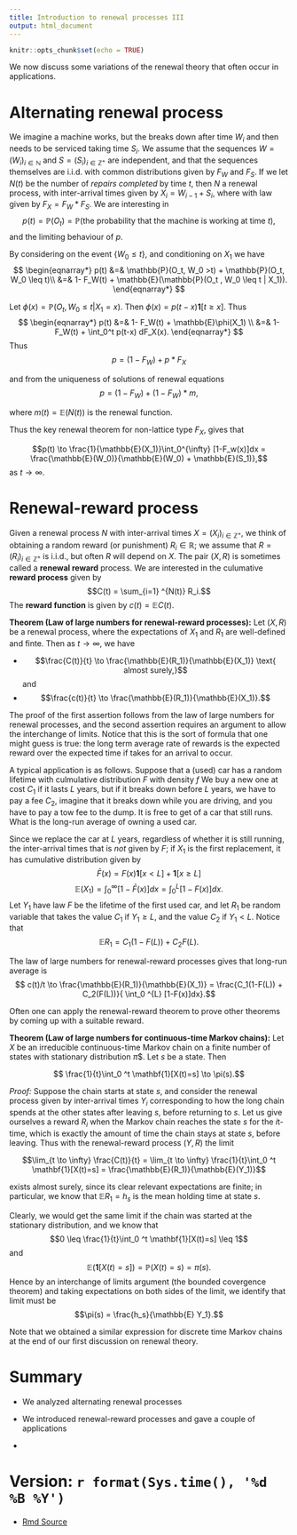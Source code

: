```yaml
---
title: Introduction to renewal processes III
output: html_document
---
```


```r
knitr::opts_chunk$set(echo = TRUE)
```

We now discuss some variations of the renewal theory that often occur in applications.


# Alternating renewal process

We imagine a machine works, but  the breaks down after time $W_i$ and then needs to be serviced taking time $S_i$.  We assume that the sequences $W=(W_i)_{i \in \mathbb{N}}$ and $S = (S_i)_{i \in \mathbb{Z}^{+}}$ are independent, and that the sequences themselves are i.i.d.\ with common distributions given by $F_W$ and $F_S$.   If we let $N(t)$ be the number of *repairs completed* by time $t$, then $N$ a renewal process, with inter-arrival times given by $X_i= W_{i-1} + S_i$, where with law given by $F_X = F_W * F_S$.  We are interesting in 
$$p(t) = \mathbb{P}(O_t)= \mathbb{P}( \text{the probability that the machine is working at time $t$}),$$
and the limiting behaviour of $p$.  

By considering on the event $\{W_0 \leq t\}$, and conditioning on $X_1$  we have
$$
\begin{eqnarray*}
p(t)  &=& \mathbb{P}(O_t, W_0 >t) + \mathbb{P}(O_t, W_0 \leq t)\\
&=& 1- F_W(t) + \mathbb{E}(\mathbb{P}(O_t , W_0 \leq t | X_1)).
\end{eqnarray*}
$$

Let $\phi(x) = \mathbb{P}(O_t, W_0 \leq t|X_1 =x).$  Then $\phi(x) = p(t-x) \mathbf{1}[t \geq x]$.  Thus
$$
\begin{eqnarray*}
p(t) &=&  1- F_W(t) + \mathbb{E}\phi(X_1) \\
&=& 1- F_W(t) + \int_0^t p(t-x) dF_X(x).
\end{eqnarray*}
$$
Thus
$$ p =  (1- F_W) + p*F_X$$

and from the uniqueness of solutions of  renewal equations
$$ p =  (1- F_W) + (1-F_W)*m,$$

where $m(t) = \mathbb{E}(N(t))$ is the renewal function.  

Thus the key renewal theorem for non-lattice type $F_X$,  gives that

$$p(t) \to \frac{1}{\mathbb{E}(X_1)}\int_0^{\infty} [1-F_w(x)]dx = \frac{\mathbb{E}(W_0)}{\mathbb{E}(W_0) + \mathbb{E}(S_1)},$$
as $t \to \infty$.  


# Renewal-reward process

Given a renewal process $N$ with inter-arrival times $X=(X_i)_{i \in \mathbb{Z} ^{+}}$, we think of obtaining a random reward (or punishment) $R_i \in \mathbb{R}$; we assume that $R=(R_i)_{i \in \mathbb{Z}^+}$ is i.i.d., but often $R$ will depend on $X$.   The pair $(X, R)$ is sometimes called a **renewal reward** process.   We are interested in the culumative **reward process** given by
$$C(t) = \sum_{i=1} ^{N(t)} R_i.$$
The **reward function** is given by $c(t) = \mathbb{E} C(t)$. 

**Theorem (Law of large numbers for renewal-reward processes):**  Let $(X, R)$ be a renewal process, where the expectations of $X_1$ and $R_1$ are well-defined and finte. Then as $t \to \infty$, we have

*  $$\frac{C(t)}{t} \to \frac{\mathbb{E}(R_1)}{\mathbb{E}(X_1)}  \text{ almost surely,}$$
and
*  $$\frac{c(t)}{t} \to \frac{\mathbb{E}(R_1)}{\mathbb{E}(X_1)}.$$

The proof of the first assertion follows from the law of large numbers for renewal processes, and the second assertion requires an argument to allow the interchange of limits.  Notice that this is the sort of formula that one might guess is true:  the long term average rate of rewards is the expected reward over the expected time if takes for an arrival to occur.  



A typical application is as follows.  Suppose that a (used) car has a random lifetime with culmulative distribution $F$ with density $f$  We buy a new one at cost $C_1$ if it lasts $L$ years, but if it breaks down before $L$ years, we have to pay a fee $C_2$, imagine that it breaks down while you are driving, and you have to pay a tow fee to the dump.  It is free to get of a car that still runs.  What is the long-run average of owning a used car.  

Since we replace the car at $L$ years, regardless of whether it is still running, the inter-arrival times that is *not* given by $F$; if $X_1$ is the first replacement, it has cumulative distribution given by $$\bar{F}(x) = F(x) \mathbf{1}[x <L] +\mathbf{1}[x \geq L]$$
$$ \mathbb{E}(X_1) = \int_0 ^{\infty} [1-\bar{F}(x)]dx = \int_0 ^{L} [1-F(x)]dx.$$
Let $Y_1$ have law $F$ be the lifetime of the first used car,  and let $R_1$ be random variable that takes the value $C_1$ if $Y_1 \geq L$, and the value $C_2$ if $Y_1 < L$.  Notice that 
$$\mathbb{E}{R_1} = C_1(1-F(L)) + C_2F(L).$$

The law of large numbers for renewal-reward processes gives that long-run average is
$$ c(t)/t \to \frac{\mathbb{E}(R_1)}{\mathbb{E}(X_1)} = \frac{C_1(1-F(L)) + C_2(F(L))}{ \int_0 ^{L} [1-F(x)]dx}.$$

Often one can apply the renewal-reward theorem to prove other theorems by coming up with a suitable reward.

**Theorem (Law of large numbers for continuous-time Markov chains):**  Let $X$ be an irreducible continuous-time Markov chain on a finite number of states with stationary distribution $\pi$$.  Let $s$ be a state.  Then 

$$  \frac{1}{t}\int_0 ^t \mathbf{1}[X(t)=s] \to \pi(s).$$

*Proof:*  Suppose the chain starts at state $s$, and consider the renewal process given by inter-arrival times $Y_i$ corresponding to how the long chain spends at the other states after leaving $s$, before returning to $s$.    Let us give ourselves a reward $R_i$ when the Markov chain reaches the state $s$ for the $i$t-time,  which is exactly the amount of time the chain stays at state $s$, before leaving.  Thus with the renewal-reward process $(Y, R)$ the limit 

$$\lim_{t \to \infty} \frac{C(t)}{t}  = \lim_{t \to \infty} \frac{1}{t}\int_0 ^t \mathbf{1}[X(t)=s] = \frac{\mathbb{E}(R_1)}{\mathbb{E}(Y_1)}$$

exists almost surely, since its clear relevant expectations are finite; in particular, we know that $\mathbb{E}R_1=h_s$ is the mean holding time at state $s$.     

Clearly, we would get the same limit if the chain was started at the stationary distribution, and we know that 
$$0 \leq \frac{1}{t}\int_0 ^t \mathbf{1}[X(t)=s] \leq 1$$
and $$\mathbb{E}(\mathbf{1}[X(t) =s]) = \mathbb{P}(X(t) = s)  = \pi(s).$$
Hence by an interchange of limits argument (the bounded covergence theorem) and taking expectations on both sides of the limit, we identify that limit must be 
$$\pi(s) = \frac{h_s}{\mathbb{E} Y_1}.$$

Note that we obtained a similar expression for discrete time Markov chains at the end of our first discussion on renewal theory.




# Summary

*  We analyzed  alternating renewal processes

*  We introduced renewal-reward processes and gave a couple of applications

*   



#  Version: `r format(Sys.time(), '%d %B %Y')`
  * [Rmd Source](https://tsoo-math.github.io/ucl/intro-renewalthree.Rmd)



<br>
<br>
<br>


